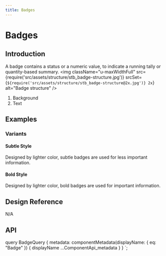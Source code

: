 ```yaml
---
title: Badges
---
```



# Badges

## Introduction

A badge contains a status or a numeric value, to indicate a running tally or quantity-based summary.
<img
  className="u-maxWidthFull"
  src={require('src/assets/structure/stb_badge-structure.jpg')}
  srcSet={`${require('src/assets/structure/stb_badge-structure@2x.jpg')} 2x`}
  alt="Badge structure"
/>
<ol className="u-paddingLeftLarge u-textGray u-marginTopTiny">
  <li>Background</li>
  <li>Text</li>
</ol>

## Examples

### Variants

#### Subtle Style

Designed by lighter color, subtle badges are used for less important information.

<CodeView codeText={BadgeSubtle} transparentBackground />

#### Bold Style

Designed by lighter color, bold badges are used for important information.

<CodeView codeText={BadgeBold} transparentBackground />


## Design Reference
N/A


## API

<ComponentApi metadata={props.data.metadata} />


  query BadgeQuery {
    metadata: componentMetadata(displayName: { eq: "Badge" }) {
      displayName
      ...ComponentApi_metadata
    }
  }
`;
